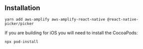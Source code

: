## Installation

```
yarn add aws-amplify aws-amplify-react-native @react-native-picker/picker
```

If you are building for iOS you will need to install the CocoaPods:

```
npx pod-install
```
